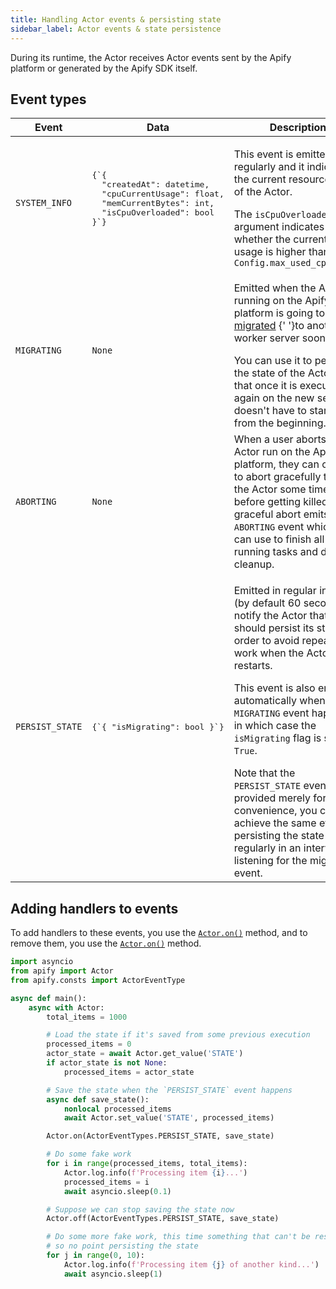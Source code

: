 ```yaml
---
title: Handling Actor events & persisting state
sidebar_label: Actor events & state persistence
---
```


During its runtime, the Actor receives Actor events sent by the Apify platform or generated by the Apify SDK itself.

## Event types

<!-- markdownlint-disable no-inline-html -->
<table>
    <thead>
        <tr>
            <th>Event</th>
            <th>Data</th>
            <th>Description</th>
        </tr>
    </thead>
    <tbody>
        <tr>
            <td><code>SYSTEM_INFO</code></td>
            <td><pre>{`{
  "createdAt": datetime,
  "cpuCurrentUsage": float,
  "memCurrentBytes": int,
  "isCpuOverloaded": bool
}`}
            </pre></td>
            <td>
                <p>This event is emitted regularly and it indicates the current resource usage of the Actor.</p>
                The <code>isCpuOverloaded</code> argument indicates whether the current CPU usage is higher than <code>Config.max_used_cpu_ratio</code>
            </td>
        </tr>
        <tr>
            <td><code>MIGRATING</code></td>
            <td><code>None</code></td>
            <td>
                <p>Emitted when the Actor running on the Apify platform
                is going to be <a href="https://docs.apify.com/platform/actors/development/state-persistence#what-is-a-migration">migrated</a>
                {' '}to another worker server soon.</p>
                You can use it to persist the state of the Actor so that once it is executed again on the new server,
                it doesn't have to start over from the beginning.
            </td>
        </tr>
        <tr>
            <td><code>ABORTING</code></td>
            <td><code>None</code></td>
            <td>
                When a user aborts an Actor run on the Apify platform,
                they can choose to abort gracefully to allow the Actor some time before getting killed.
                This graceful abort emits the <code>ABORTING</code> event which you can use to finish all running tasks and do cleanup.
            </td>
        </tr>
        <tr>
            <td><code>PERSIST_STATE</code></td>
            <td><pre>{`{ "isMigrating": bool }`}</pre></td>
            <td>
                <p>Emitted in regular intervals (by default 60 seconds) to notify the Actor that it should persist its state,
                in order to avoid repeating all work when the Actor restarts.</p>
                <p>This event is also emitted automatically when the <code>MIGRATING</code> event happens,
                in which case the <code>isMigrating</code> flag is set to <code>True</code>.</p>
                Note that the <code>PERSIST_STATE</code> event is provided merely for user convenience,
                you can achieve the same effect by persisting the state regularly in an interval and listening for the migrating event.
            </td>
        </tr>
    </tbody>
</table>

<!-- markdownlint-enable no-inline-html -->

## Adding handlers to events

To add handlers to these events, you use the [`Actor.on()`](../../reference/class/Actor#on) method,
and to remove them, you use the [`Actor.on()`](../../reference/class/Actor#off) method.

```python title="src/main.py"
import asyncio
from apify import Actor
from apify.consts import ActorEventType

async def main():
    async with Actor:
        total_items = 1000

        # Load the state if it's saved from some previous execution
        processed_items = 0
        actor_state = await Actor.get_value('STATE')
        if actor_state is not None:
            processed_items = actor_state

        # Save the state when the `PERSIST_STATE` event happens
        async def save_state():
            nonlocal processed_items
            await Actor.set_value('STATE', processed_items)

        Actor.on(ActorEventTypes.PERSIST_STATE, save_state)

        # Do some fake work
        for i in range(processed_items, total_items):
            Actor.log.info(f'Processing item {i}...')
            processed_items = i
            await asyncio.sleep(0.1)

        # Suppose we can stop saving the state now
        Actor.off(ActorEventTypes.PERSIST_STATE, save_state)

        # Do some more fake work, this time something that can't be restarted,
        # so no point persisting the state
        for j in range(0, 10):
            Actor.log.info(f'Processing item {j} of another kind...')
            await asyncio.sleep(1)
```
